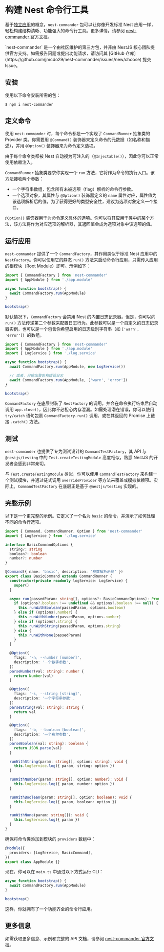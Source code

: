 # 构建 Nest 命令行工具

基于[独立应用](/standalone-applications)的概念，`nest-commander` 包可以让你像开发标准 Nest 应用一样，轻松构建结构清晰、功能强大的命令行工具。更多详情，请参阅 [nest-commander 官方文档](https://jmcdo29.github.io/nest-commander)。

<CalloutInfo>
  `nest-commander` 是一个由社区维护的第三方包，并非由 NestJS
  核心团队提供官方支持。如需报告问题或提出功能请求，请访问其 [GitHub
  仓库](https://github.com/jmcdo29/nest-commander/issues/new/choose) 提交 Issue。
</CalloutInfo>

## 安装

使用以下命令安装所需的包：

```bash
$ npm i nest-commander
```

## 定义命令

使用 `nest-commander` 时，每个命令都是一个实现了 `CommandRunner` 抽象类的 Provider 类。你需要用 `@Command()` 装饰器来定义命令的元数据（如名称和描述），并用 `@Option()` 装饰器来为命令定义选项。

由于每个命令类都被 Nest 自动视为可注入的（`@Injectable()`），因此你可以正常使用依赖注入。

`CommandRunner` 抽象类要求你实现一个 `run` 方法，它将作为命令的执行入口。该方法接收两个参数：

- 一个字符串数组，包含所有未被选项（flag）解析的命令行参数。
- 一个选项对象，其属性与 `@Option()` 装饰器定义的 `name` 属性对应，属性值为该选项解析后的值。为了获得更好的类型安全性，建议为选项对象定义一个接口。

`@Option()` 装饰器用于为命令定义具体的选项。你可以将其应用于类中的某个方法，该方法将作为对应选项的解析器，其返回值会成为选项对象中该选项的值。

## 运行应用

`nest-commander` 提供了一个 `CommandFactory`，其作用类似于标准 Nest 应用中的 `NestFactory`。你可以使用它的静态 `run()` 方法来启动命令行应用，只需传入应用的根模块（Root Module）即可。示例如下：

```ts
import { CommandFactory } from 'nest-commander'
import { AppModule } from './app.module'

async function bootstrap() {
  await CommandFactory.run(AppModule)
}

bootstrap()
```

默认情况下，`CommandFactory` 会禁用 Nest 的内置日志记录器。但是，你可以向 `run()` 方法传递第二个参数来配置日志行为。此参数可以是一个自定义的日志记录器实例，也可以是一个包含你希望启用的日志级别字符串（如 `['warn', 'error']`）的数组。

```ts
import { CommandFactory } from 'nest-commander'
import { AppModule } from './app.module'
import { LogService } from './log.service'

async function bootstrap() {
  await CommandFactory.run(AppModule, new LogService())

  // 或者，只输出警告和错误日志
  await CommandFactory.run(AppModule, ['warn', 'error'])
}

bootstrap()
```

`CommandFactory` 在底层封装了 `NestFactory` 的调用，并会在命令执行结束后自动调用 `app.close()`，因此你不必担心内存泄漏。如需处理潜在错误，你可以使用 `try/catch` 语句包裹 `CommandFactory.run()` 调用，或在其返回的 Promise 上链接 `.catch()` 方法。

## 测试

`nest-commander` 也提供了专为测试设计的 `CommandTestFactory`，其 API 与 `@nestjs/testing` 中的 `Test.createTestingModule` 高度相似，熟悉 NestJS 的开发者会感到非常亲切。

与 `Test.createTestingModule` 类似，你可以使用 `CommandTestFactory` 来构建一个测试模块，并通过链式调用 `overrideProvider` 等方法来覆盖或模拟依赖项。实际上，`CommandTestFactory` 在底层正是基于 `@nestjs/testing` 实现的。

## 完整示例

以下是一个更完整的示例。它定义了一个名为 `basic` 的命令，并演示了如何处理不同的命令行选项。

```ts
import { Command, CommandRunner, Option } from 'nest-commander'
import { LogService } from './log.service'

interface BasicCommandOptions {
  string?: string
  boolean?: boolean
  number?: number
}

@Command({ name: 'basic', description: '参数解析示例' })
export class BasicCommand extends CommandRunner {
  constructor(private readonly logService: LogService) {
    super()
  }

  async run(passedParam: string[], options?: BasicCommandOptions): Promise<void> {
    if (options?.boolean !== undefined && options?.boolean !== null) {
      this.runWithBoolean(passedParam, options.boolean)
    } else if (options?.number) {
      this.runWithNumber(passedParam, options.number)
    } else if (options?.string) {
      this.runWithString(passedParam, options.string)
    } else {
      this.runWithNone(passedParam)
    }
  }

  @Option({
    flags: '-n, --number [number]',
    description: '一个数字参数',
  })
  parseNumber(val: string): number {
    return Number(val)
  }

  @Option({
    flags: '-s, --string [string]',
    description: '一个字符串参数',
  })
  parseString(val: string): string {
    return val
  }

  @Option({
    flags: '-b, --boolean [boolean]',
    description: '一个布尔参数',
  })
  parseBoolean(val: string): boolean {
    return JSON.parse(val)
  }

  runWithString(param: string[], option: string): void {
    this.logService.log({ param, string: option })
  }

  runWithNumber(param: string[], option: number): void {
    this.logService.log({ param, number: option })
  }

  runWithBoolean(param: string[], option: boolean): void {
    this.logService.log({ param, boolean: option })
  }

  runWithNone(param: string[]): void {
    this.logService.log({ param })
  }
}
```

确保将命令类添加到模块的 `providers` 数组中：

```ts
@Module({
  providers: [LogService, BasicCommand],
})
export class AppModule {}
```

现在，你可以在 `main.ts` 中通过以下方式运行 CLI：

```ts
async function bootstrap() {
  await CommandFactory.run(AppModule)
}

bootstrap()
```

这样，你就拥有了一个功能齐全的命令行应用。

## 更多信息

如需获取更多信息、示例和完整的 API 文档，请参阅 [nest-commander 官方文档](https://jmcdo29.github.io/nest-commander)。
